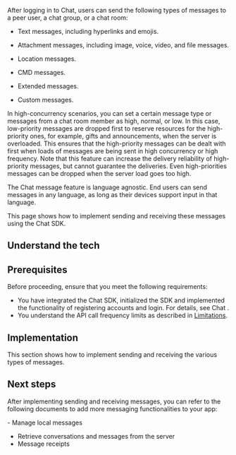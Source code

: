 

After logging in to Chat, users can send the following types of messages to a peer user, a chat group, or a chat room:
- Text messages, including hyperlinks and emojis.

- Attachment messages, including image, voice, video, and file messages.

- Location messages.

- CMD messages.

- Extended messages.

- Custom messages.

In high-concurrency scenarios, you can set a certain message type or messages from a chat room member as high, normal, or low.
In this case, low-priority messages are dropped first to reserve resources for the high-priority ones, for example, gifts and announcements, when the server is overloaded.
This ensures that the high-priority messages can be dealt with first when loads of messages are being sent in high concurrency or high frequency.
Note that this feature can increase the delivery reliability of high-priority messages, but cannot guarantee the deliveries.
Even high-priorities messages can be dropped when the server load goes too high.

The Chat message feature is language agnostic. End users can send messages in any language, as long as their devices support input in that language. 

This page shows how to implement sending and receiving these messages using the Chat SDK.

## Understand the tech

<Understand />

## Prerequisites

Before proceeding, ensure that you meet the following requirements:
- You have integrated the Chat SDK, initialized the SDK and implemented the functionality of registering accounts and login. For details, see <Link to="/agora-chat/get-started/get-started-sdk">Chat <Vg k="GET_STARTED"/></Link>.
- You understand the API call frequency limits as described in [Limitations](/agora-chat/reference/limitations).

## Implementation

This section shows how to implement sending and receiving the various types of messages.

<ProjectImplement />

## Next steps

After implementing sending and receiving messages, you can refer to the following documents to add more messaging functionalities to your app:

<PlatformWrapper notAllowed="web">
- <Link to="../messages/manage-messages">Manage local messages</Link>
</PlatformWrapper>

- <Link to="../messages/retrieve-messages">Retrieve conversations and messages from the server</Link>
- <Link to="../messages/message-receipts">Message receipts</Link>


